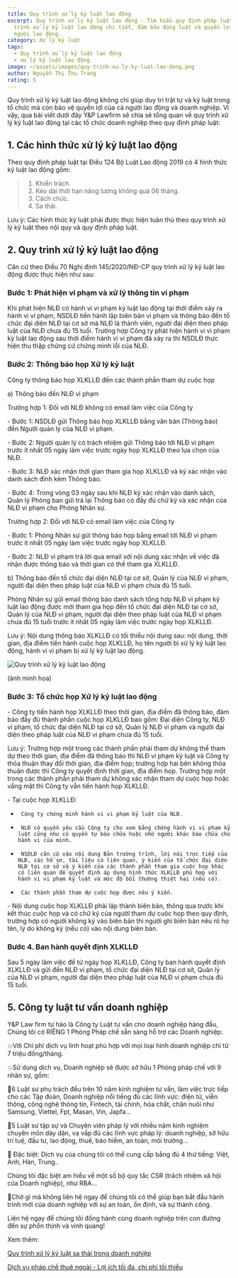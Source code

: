 ```yaml
---
title: Quy trình xử lý kỷ luật lao động
excerpt: Quy trình xử lý kỷ luật lao động - Tìm hiểu quy định pháp luật về quy
  trình xử lý kỷ luật lao động chi tiết, đảm bảo đúng luật và quyền lợi của
  người lao động.
category: Xử lý kỷ luật
tags:
  - Quy trình xử lý kỷ luật lao động
  - xử lý kỷ luật lao động
image: ~/assets/images/quy-trinh-xu-ly-ky-luat-lao-dong.png
author: Nguyễn Thị Thu Trang
rating: 5
---
```

Quy trình xử lý kỷ luật lao động không chỉ giúp duy trì trật tự và kỷ luật trong tổ chức mà còn bảo vệ quyền lợi của cả người lao động và doanh nghiệp. Vì vậy, qua bài viết dưới đây Y&P Lawfirm sẽ chia sẻ tổng quan về quy trình xử lý kỷ luật lao động tại các tổ chức doanh nghiệp theo quy định pháp luật:

## 1. Các hình thức xử lý kỷ luật lao động

Theo quy định pháp luật tại Điều 124 Bộ Luật Lao động 2019 có 4 hình thức kỷ luật lao động gồm:

> 1. Khiển trách.
> 2. Kéo dài thời hạn nâng lương không quá 06 tháng.
> 3. Cách chức.
> 4. Sa thải.

Lưu ý: Các hình thức kỷ luật phải được thực hiện tuân thủ theo quy trình xử lý kỷ luật theo nội quy và quy định pháp luật.

## 2. Quy trình xử lý kỷ luật lao động

Căn cứ theo Điều 70 Nghị định 145/2020/NĐ-CP quy trình xử lý kỷ luật lao động được thực hiện như sau:

### Bước 1: Phát hiện vi phạm và xử lý thông tin vi phạm

Khi phát hiện NLĐ có hành vi vi phạm kỷ luật lao động tại thời điểm xảy ra hành vi vi phạm, NSDLĐ tiến hành lập biên bản vi phạm và thông báo đến tổ chức đại diện NLĐ tại cơ sở mà NLĐ là thành viên, người đại diện theo pháp luật của NLĐ chưa đủ 15 tuổi. Trường hợp Công ty phát hiện hành vi vi phạm kỷ luật lao động sau thời điểm hành vi vi phạm đã xảy ra thì NSDLĐ thực hiện thu thập chứng cứ chứng minh lỗi của NLĐ.

### Bước 2: Thông báo họp Xử lý kỷ luật

Công ty thông báo họp XLKLLĐ đến các thành phần tham dự cuộc họp

a) Thông báo đến NLĐ vi phạm

Trường hợp 1: Đối với NLĐ không có email làm việc của Công ty

\-        Bước 1: NSDLĐ gửi Thông báo họp XLKLLĐ bằng văn bản (Thông báo) đến Người quản lý của NLĐ vi phạm.

\-        Bước 2: Người quản lý có trách nhiệm gửi Thông báo tới NLĐ vi phạm trước ít nhất 05 ngày làm việc trước ngày họp XLKLLĐ theo lựa chọn của NLĐ.

\-        Bước 3: NLĐ xác nhận thời gian tham gia họp XLKLLĐ và ký xác nhận vào danh sách đính kèm Thông báo.

\-        Bước 4: Trong vòng 03 ngày sau khi NLĐ ký xác nhận vào danh sách, Quản lý Phòng ban gửi trả lại Thông báo có đầy đủ chữ ký và xác nhận của NLĐ vi phạm cho Phòng Nhân sự.

Trường hợp 2: Đối với NLĐ có email làm việc của Công ty

\-     Bước 1: Phòng Nhân sự gửi thông báo họp bằng email tới NLĐ vi phạm trước ít nhất 05 ngày làm việc trước ngày họp XLKLLĐ.

\-     Bước 2: NLĐ vi phạm trả lời qua email với nội dung xác nhận về việc đã nhận được thông báo và thời gian có thể tham gia XLKLLĐ.

b) Thông báo đến tổ chức đại diện NLĐ tại cơ sở, Quản lý của NLĐ vi phạm, người đại diện theo pháp luật của NLĐ vi phạm chưa đủ 15 tuổi.

Phòng Nhân sự gửi email thông báo danh sách tổng hợp NLĐ vi phạm kỷ luật lao động được mời tham gia họp đến tổ chức đại diện NLĐ tại cơ sở, Quản lý của NLĐ vi phạm, người đại diện theo pháp luật của NLĐ vi phạm chưa đủ 15 tuổi trước ít nhất 05 ngày làm việc trước ngày họp XLKLLĐ.

Lưu ý: Nội dung thông báo XLKLLĐ có tối thiểu nội dung sau: nội dung, thời gian, địa điểm tiến hành cuộc họp XLKLLĐ, họ tên người bị xử lý kỷ luật lao động, hành vi vi phạm bị xử lý kỷ luật lao động.

![Quy trình xử lý kỷ luật lao động](~/assets/images/quy-trinh-xu-ly-ky-luat-lao-dong.jpg "Quy trình xử lý kỷ luật lao động")

(ảnh minh họa)

### Bước 3: Tổ chức họp Xử lý kỷ luật lao động

\-      Công ty tiến hành họp XLKLLĐ theo thời gian, địa điểm đã thông báo, đảm bảo đầy đủ thành phần cuộc họp XLKLLĐ bao gồm: Đại diện Công ty, NLĐ vi phạm, tổ chức đại diện NLĐ tại cơ sở, Quản lý NLĐ vi phạm và người đại diện theo pháp luật của NLĐ vi phạm chưa đủ 15 tuổi.

Lưu ý: Trường hợp một trong các thành phần phải tham dự không thể tham dự theo thời gian, địa điểm đã thông báo thì NLĐ vi phạm kỷ luật và Công ty thỏa thuận thay đổi thời gian, địa điểm họp; trường hợp hai bên không thỏa thuận được thì Công ty quyết định thời gian, địa điểm họp. Trường hợp một trong các thành phần phải tham dự không xác nhận tham dự cuộc họp hoặc vắng mặt thì Công ty vẫn tiến hành họp XLKLLĐ.

\-      Tại cuộc họp XLKLLĐ:

* ```
   Công ty chứng minh hành vi vi phạm kỷ luật của NLĐ.
  ```
* ```
   NLĐ có quyền yêu cầu Công ty cho xem bằng chứng hành vi vi phạm kỷ luật cũng như có quyền tự bào chữa hoặc nhờ người khác bào chữa cho hành vi của mình.
  ```
* ```
   NSDLĐ căn cứ vào nội dung Bản trường trình, lời nói trực tiếp của NLĐ, các hồ sơ, tài liệu có liên quan, ý kiến của tổ chức đại diện NLĐ tại cơ sở và ý kiến của các thành phần tham gia cuộc họp khác có liên quan để quyết định áp dụng hình thức XLKLLĐ phù hợp với hành vi vi phạm kỷ luật và mức độ bồi thường thiệt hại (nếu có).
  ```
* ```
   Các thành phần tham dự cuộc họp được nêu ý kiến.
  ```

\-      Nội dung cuộc họp XLKLLĐ phải lập thành biên bản, thông qua trước khi kết thúc cuộc họp và có chữ ký của người tham dự cuộc họp theo quy định, trường hợp có người không ký vào biên bản thì người ghi biên bản nêu rõ họ tên, lý do không ký (nếu có) vào nội dung biên bản.

### Bước 4. Ban hành quyết định XLKLLĐ

Sau 5 ngày làm việc để từ ngày họp XLKLLĐ, Công ty ban hành quyết định XLKLLĐ và gửi đến NLĐ vi phạm, tổ chức đại diện NLĐ tại cơ sở, Quản lý của NLĐ vi phạm, người đại diện theo pháp luật của NLĐ vi phạm chưa đủ 15 tuổi.

## 5. Công ty luật tư vấn doanh nghiệp

Y&P Law firm tự hào là Công ty Luật tư vấn cho doanh nghiệp hàng đầu, Chúng tôi có RIÊNG 1 Phòng Pháp chế sẵn sàng hỗ trợ các Doanh nghiệp:

💥Với Chi phí dịch vụ linh hoạt phù hợp với mọi loại hình doanh nghiệp chỉ từ 7 triệu đồng/tháng.

💥Sử dụng dịch vụ, Doanh nghiệp sẽ được sở hữu 1 Phòng pháp chế với 9 nhân sự, gồm:

🔑6 Luật sư phụ trách đều trên 10 năm kinh nghiệm tư vấn, làm việc trực tiếp cho các Tập đoàn, Doanh nghiệp nổi tiếng đủ các lĩnh vực: điện tử, viễn thông, công nghệ thông tin, Fintech, tài chính, hóa chất, chăn nuôi như Samsung, Viettel, Fpt, Masan, Vin, Japfa...

🔑5 Luật sư tập sự và Chuyên viên pháp lý với nhiều năm kinh nghiệm chuyên môn dày dặn, va vấp đủ các lĩnh vực pháp lý: doanh nghiệp, sở hữu trí tuệ, đầu tư, lao động, thuế, bảo hiểm, an toàn, môi trường...

🔑 Đặc biệt: Dịch vụ của chúng tôi có thể cung cấp bằng đủ 4 thứ tiếng: Việt, Anh, Hàn, Trung..

Chúng tôi đặc biệt am hiểu về một số bộ quy tắc CSR (trách nhiệm xã hội của Doanh nghiệp), như RBA...

🎯Chờ gì mà không liên hệ ngay để chúng tôi có thể giúp bạn bắt đầu hành trình mới của doanh nghiệp với sự an toàn, ổn định, và sự thành công.

Liên hệ ngay để chúng tôi đồng hành cùng doanh nghiệp trên con đường đến sự phồn thịnh và vinh quang!

Xem thêm:

[Quy trình xử lý kỷ luật sa thải trong doanh nghiệp](https://yplawfirm.vn/lao-dong/quy-trinh-xu-ly-ky-luat-sa-thai-trong-doanh-nghiep)

[Dịch vụ pháp chế thuê ngoài - Lợi ích tối đa, chi phí tối thiểu](https://yplawfirm.vn/tu-van-thuong-xuyen/dich-vu-phap-che-thue-ngoai-loi-ich-toi-da-chi-phi-toi-thieu)
